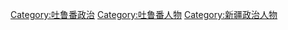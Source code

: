 [[Category:吐鲁番政治|Category:吐鲁番政治]]
[[Category:吐鲁番人物|Category:吐鲁番人物]]
[[Category:新疆政治人物|Category:新疆政治人物]]